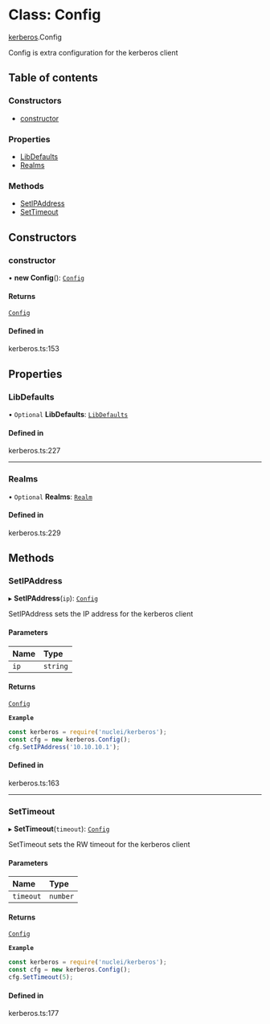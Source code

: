# Class: Config

[kerberos](/templates/protocols/javascript/modules/kerberos).Config

Config is extra configuration for the kerberos client

## Table of contents

### Constructors

- [constructor](/templates/protocols/javascript/modules/kerberos.Config#constructor)

### Properties

- [LibDefaults](/templates/protocols/javascript/modules/kerberos.Config#libdefaults)
- [Realms](/templates/protocols/javascript/modules/kerberos.Config#realms)

### Methods

- [SetIPAddress](/templates/protocols/javascript/modules/kerberos.Config#setipaddress)
- [SetTimeout](/templates/protocols/javascript/modules/kerberos.Config#settimeout)

## Constructors

### constructor

• **new Config**(): [`Config`](/templates/protocols/javascript/modules/kerberos.Config)

#### Returns

[`Config`](/templates/protocols/javascript/modules/kerberos.Config)

#### Defined in

kerberos.ts:153

## Properties

### LibDefaults

• `Optional` **LibDefaults**: [`LibDefaults`](/templates/protocols/javascript/modules/kerberos.LibDefaults)

#### Defined in

kerberos.ts:227

___

### Realms

• `Optional` **Realms**: [`Realm`](/templates/protocols/javascript/modules/kerberos.Realm)

#### Defined in

kerberos.ts:229

## Methods

### SetIPAddress

▸ **SetIPAddress**(`ip`): [`Config`](/templates/protocols/javascript/modules/kerberos.Config)

SetIPAddress sets the IP address for the kerberos client

#### Parameters

| Name | Type |
| :------ | :------ |
| `ip` | `string` |

#### Returns

[`Config`](/templates/protocols/javascript/modules/kerberos.Config)

**`Example`**

```javascript
const kerberos = require('nuclei/kerberos');
const cfg = new kerberos.Config();
cfg.SetIPAddress('10.10.10.1');
```

#### Defined in

kerberos.ts:163

___

### SetTimeout

▸ **SetTimeout**(`timeout`): [`Config`](/templates/protocols/javascript/modules/kerberos.Config)

SetTimeout sets the RW timeout for the kerberos client

#### Parameters

| Name | Type |
| :------ | :------ |
| `timeout` | `number` |

#### Returns

[`Config`](/templates/protocols/javascript/modules/kerberos.Config)

**`Example`**

```javascript
const kerberos = require('nuclei/kerberos');
const cfg = new kerberos.Config();
cfg.SetTimeout(5);
```

#### Defined in

kerberos.ts:177
